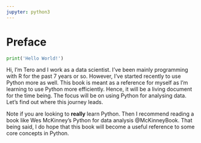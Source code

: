 ```yaml
---
jupyter: python3
---
```


# Preface {.unnumbered}

```python
print('Hello World!')
```

Hi, I'm Tero and I work as a data scientist. I've been mainly programming with R for the past 7 years or so. However, I've started recently to use Python more as well. This book is meant as a reference for myself as I'm learning to use Python more efficiently. Hence, it will be a living document for the time being. The focus will be on using Python for analysing data. Let's find out where this journey leads.

::: {.callout-note}
Note if you are looking to **really** learn Python. Then I recommend reading a book like Wes McKinney's Python for data analysis @McKinneyBook. That being said, I do hope that this book will become a useful reference to some core concepts in Python.
::: 